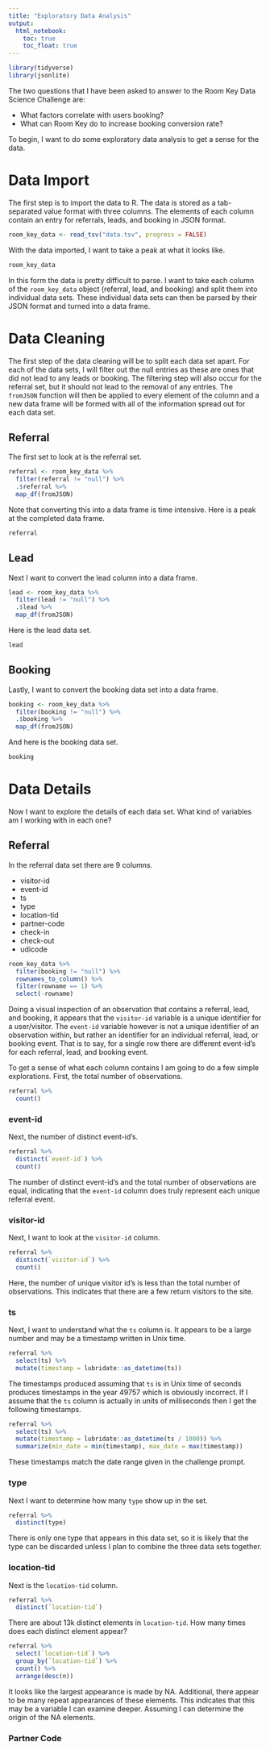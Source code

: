 ```yaml
---
title: "Exploratory Data Analysis"
output: 
  html_notebook:
    toc: true
    toc_float: true
---
```


```r
library(tidyverse)
library(jsonlite)
```

The two questions that I have been asked to answer to the Room Key Data 
Science Challenge are: 

* What factors correlate with users booking? 
* What can Room Key do to increase booking conversion rate?

To begin, I want to do some exploratory data analysis to get a sense for the 
data.

# Data Import

The first step is to import the data to R. The data is stored as a tab-separated 
value format with three columns. The elements of each column contain an entry 
for referrals, leads, and booking in JSON format.

```r
room_key_data <- read_tsv("data.tsv", progress = FALSE)
```

With the data imported, I want to take a peak at what it looks like. 

```r
room_key_data
```

In this form the data is pretty difficult to parse. I want to take each column 
of the `room_key_data` object (referral, lead, and booking) and split them into 
individual data sets. These individual data sets can then be parsed by their 
JSON format and turned into a data frame. 

# Data Cleaning

The first step of the data cleaning will be to split each data set apart. For 
each of the data sets, I will filter out the null entries as these are ones 
that did not lead to any leads or booking. The filtering step will also occur 
for the referral set, but it should not lead to the removal of any entries. 
The `fromJSON` function will then be applied to every element of the column 
and a new data frame will be formed with all of the information spread out 
for each data set.

## Referral

The first set to look at is the referral set. 

```r
referral <- room_key_data %>% 
  filter(referral != "null") %>%
  .$referral %>% 
  map_df(fromJSON)
```

Note that converting this into a data frame is time intensive. Here is a peak 
at the completed data frame. 

```r
referral
```

## Lead

Next I want to convert the lead column into a data frame.

```r
lead <- room_key_data %>% 
  filter(lead != "null") %>%
  .$lead %>% 
  map_df(fromJSON)
```

Here is the lead data set. 

```r
lead
```

## Booking

Lastly, I want to convert the booking data set into a data frame. 

```r
booking <- room_key_data %>% 
  filter(booking != "null") %>%
  .$booking %>% 
  map_df(fromJSON)
```

And here is the booking data set.

```r
booking
```

# Data Details

Now I want to explore the details of each data set. What kind of variables 
am I working with in each one? 

## Referral 

In the referral data set there are 9 columns. 

* visitor-id 
* event-id
* ts 
* type 
* location-tid 
* partner-code 
* check-in 
* check-out 
* udicode

```r
room_key_data %>% 
  filter(booking != "null") %>% 
  rownames_to_column() %>% 
  filter(rowname == 1) %>% 
  select(-rowname)
```

Doing a visual inspection of an observation that contains a referral, lead, 
and booking, it appears that the `visitor-id` variable is a unique identifier 
for a user/visitor. The `event-id` variable however is not a unique identifier 
of an observation within, but rather an identifier for an individual referral, 
lead, or booking event. That is to say, for a single row there are different 
event-id's for each referral, lead, and booking event.

To get a sense of what each column contains I am going to do a few simple 
explorations. First, the total number of observations.

```r
referral %>% 
  count()
```

### event-id

Next, the number of distinct event-id's.

```r
referral %>% 
  distinct(`event-id`) %>% 
  count()
```

The number of distinct event-id's and the total number of observations are 
equal, indicating that the `event-id` column does truly represent each unique 
referral event. 

### visitor-id

Next, I want to look at the `visitor-id` column.

```r
referral %>% 
  distinct(`visitor-id`) %>% 
  count()
```

Here, the number of unique visitor id's is less than the total number of 
observations. This indicates that there are a few return visitors to the site.

### ts

Next, I want to understand what the `ts` column is. It appears to be a large 
number and may be a timestamp written in Unix time. 

```r
referral %>% 
  select(ts) %>% 
  mutate(timestamp = lubridate::as_datetime(ts))
```

The timestamps produced assuming that `ts` is in Unix time of seconds produces 
timestamps in the year 49757 which is obviously incorrect. If I assume that the 
`ts` column is actually in units of milliseconds then I get the following 
timestamps.

```r
referral %>% 
  select(ts) %>% 
  mutate(timestamp = lubridate::as_datetime(ts / 1000)) %>% 
  summarize(min_date = min(timestamp), max_date = max(timestamp))
```

These timestamps match the date range given in the challenge prompt.

### type

Next I want to determine how many `type` show up in the set. 

```r
referral %>% 
  distinct(type)
```

There is only one type that appears in this data set, so it is likely that 
the type can be discarded unless I plan to combine the three data sets together. 

### location-tid

Next is the `location-tid` column.

```r
referral %>% 
  distinct(`location-tid`)
```

There are about 13k distinct elements in `location-tid`. How many times does 
each distinct element appear? 

```r
referral %>% 
  select(`location-tid`) %>% 
  group_by(`location-tid`) %>% 
  count() %>% 
  arrange(desc(n))
```

It looks like the largest appearance is made by NA. Additional, there appear 
to be many repeat appearances of these elements. This indicates that this may 
be a variable I can examine deeper. Assuming I can determine the origin of the 
NA elements.

### Partner Code

